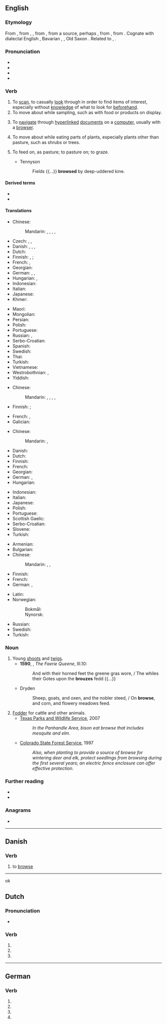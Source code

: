 ==English==

===Etymology===
From {{etyl|enm|en}} {{m|enm|browsen}}, from {{etyl|fro|en}} {{m|fro|brouster}}, {{m|fro|broster||to nibble off buds, sprouts, and bark; browse}}, from {{m|fro|brost||a sprout, shoot, bud}}, from a {{etyl|gem|en}} source, perhaps {{etyl|frk|en}} {{m|frk|*brust||shoot, bud}}, from {{etyl|gem-pro|en}} {{m|gem-pro|*brustiz||bud, shoot}}, from {{etyl|ine-pro|en}} {{m|ine-pro|*bʰrews-||to swell, sprout}}. Cognate with dialectal English {{m|en|brut||to browse}}, Bavarian {{m|bar|Bross}}, {{m|bar|Brosst||a bud}}, Old Saxon {{m|osx|brustian||to sprout}}. Related to {{l|en|breast}}, {{l|en|brush}}.

===Pronunciation===
* {{IPA|/bɹaʊz/|lang=en}}
* {{audio|en-us-browse.ogg|Audio (US)|lang=en}}
* {{homophones|brows|lang=en}}
* {{rhymes|aʊz|lang=en}}

===Verb===
{{en-verb|brows}}

# To [[scan]], to casually [[look]] through in order to find items of interest, especially without [[knowledge]] of what to look for [[beforehand]].
# To move about while sampling, such as with food or products on display.
# {{lb|en|transitive|computing}} To [[navigate]] through [[hyperlinked]] [[document]]s on a [[computer]], usually with a [[browser]].
# {{lb|en|intransitive|of an animal}} To move about while eating parts of plants, especially plants other than pasture, such as shrubs or trees.
# {{lb|en|archaic|transitive}} To feed on, as pasture; to pasture on; to graze.
#* Tennyson
#*: Fields {{...}} '''browsed''' by deep-uddered kine.

====Derived terms====
* {{l|en|browser}}
* {{l|en|browsable}}

====Translations====
{{trans-top|scan, casually look through}}
* Chinese:
*: Mandarin: {{t|cmn|[[隨便]][[看]]}}, {{t|cmn|[[随便]][[看]]|tr=suíbiàn kàn}}, {{t+|cmn|閒逛}}, {{t+|cmn|闲逛|tr=xiánguàng}}, {{t|cmn|逛一逛|tr=guàngyīguàng}}
* Czech: {{t|cs|prohlížet si}}, {{t+|cs|skenovat|impf}}, {{t|cs|bloudit očima}}
* Danish: {{t+|da|skimme}} {{qualifier|very quickly}}, {{t|da|gennemse}} {{qualifier|thoroughly}}, {{t|da|bladre}} {{qualifier|books or documents}}, {{t|da|ose}} {{qualifier|in a shop}}
* Dutch: {{t+|nl|doorbladeren}}
* Finnish: {{t+|fi|katsella}}, {{t+|fi|tutkailla}}; {{t+|fi|selailla}} {{qualifier|of media}}
* French: {{t+|fr|feuilleter}}, {{t+|fr|parcourir}}
* Georgian: {{t|ka|დათვალიერება}}
* German: {{t+|de|blättern}}, {{t+|de|durchsuchen}}, {{t+|de|stöbern}}
* Hungarian: {{t|hu|átböngész}}, {{t+|hu|böngész}}
* Indonesian: {{t+|id|lihat|alt=melihat-lihat}}
* Italian: {{t+|it|osservare}}
* Japanese: {{t-needed|ja}}
* Khmer: {{t-needed|km}}
{{trans-mid}}
* Maori: {{t|mi|pūtirotiro}}
* Mongolian: {{t-needed|mn}}
* Persian: {{t+|fa|مرور|tr=morur|sc=fa-Arab}}
* Polish: {{t+|pl|przeglądać|impf}}
* Portuguese: {{t+|pt|observar}}
* Russian: {{t+|ru|просма́тривать|impf}}, {{t+|ru|просмотре́ть|pf}}
* Serbo-Croatian: {{t|sh|прегледати|tr=pregledati|sc=Cyrl}}
* Spanish: {{t+|es|navegar}}
* Swedish: {{t+|sv|bläddra}}
* Thai: {{t-needed|th}}
* Turkish: {{t+|tr|gözden geçirmek}}
* Vietnamese: {{t-needed|vi}}
* Westrobothnian: {{t|gmq-bot|blaver}}, {{t|gmq-bot|blâda}}
* Yiddish: {{t|yi|אַדורכן|sc=Hebr}}
{{trans-bottom}}

{{trans-top|move about while sampling}}
* Chinese:
*: Mandarin: {{t|cmn|[[隨便]][[看]]}}, {{t|cmn|[[随便]][[看]]|tr=suíbiàn kàn}}, {{t+|cmn|閒逛}}, {{t+|cmn|闲逛|tr=xiánguàng}}, {{t|cmn|逛一逛|tr=guàngyīguàng}}
* Finnish: {{t+|fi|kierrellä}}; {{t+|fi|maistella}} {{qualifier|of food and drink}}
{{trans-mid}}
* French: {{t+|fr|parcourir}}, {{t+|fr|regarder}}
* Galician: {{t|gl|petiscar}}
{{trans-bottom}}

{{trans-top|navigate through hyperlinked documents}}
* Chinese:
*: Mandarin: {{t+|cmn|瀏覽}}, {{t+|cmn|浏览|tr=liúlǎn}}
* Danish: {{t|da|browse}}
* Dutch: {{t+|nl|surfen}}
* Finnish: {{t+|fi|selata}}
* French: {{t+|fr|naviguer}}
* Georgian: {{t|ka|დათვალიერება}}
* German: {{t|de|browsen}}, {{t+|de|surfen}}
* Hungarian: {{t+|hu|böngészik}}
{{trans-mid}}
* Indonesian: {{t+|id|menjelajah}}
* Italian: {{t+|it|navigare}}
* Japanese: {{t+|ja|閲覧|alt=閲覧する|tr=えつらんする, etsuran suru|sc=Jpan}}
* Polish: {{t+|pl|przeglądać|impf}}
* Portuguese: {{t+|pt|navegar}}
* Scottish Gaelic: {{t|gd|brabhsaich}}
* Serbo-Croatian: {{t+|sh|pregledati|impf}}
* Slovene: {{t|sl|brskati|impf}}
* Turkish: {{t+|tr|göz atmak}}
{{trans-bottom}}

{{trans-top|move about while eating parts of plants}}
* Armenian: {{t+|hy|արածել}}
* Bulgarian: {{t+|bg|паса}}
* Chinese:
*: Mandarin: {{t|cmn|吃草|tr=chīcǎo}}, {{t|cmn|[[啃]][[綠葉]]}}, {{t|cmn|[[啃]][[绿叶]]|tr=kěn lǜyè}}
* Finnish: {{t+|fi|laiduntaa}}
* French: {{t+|fr|brouter}}
* German: {{t+|de|grasen}}, {{t+|de|äsen}}
{{trans-mid}}
* Latin: {{t|la|tondeō}}
* Norwegian:
*: Bokmål: {{t|nb|beite}}
*: Nynorsk: {{t|nn|beite}}
* Russian: {{t+|ru|пастись|impf|sc=Cyrl}}
* Swedish: {{t+|sv|beta}}
* Turkish: {{t+|tr|otlamak}}
{{trans-bottom}}

===Noun===
{{en-noun}}

# Young [[shoot]]s and [[twig]]s.
#* '''1590''', {{w|Edmund Spenser}}, ''The Faerie Queene'', III.10:
#*: And with their horned feet the greene gras wore, / The whiles their Gotes upon the '''brouzes''' fedd {{...}}
#* Dryden
#*: Sheep, goats, and oxen, and the nobler steed, / On '''browse''', and corn, and flowery meadows feed.
# [[fodder|Fodder]] for cattle and other animals.
#* [http://www.tpwd.state.tx.us/learning/resources/activities/bison/bisonfood1.phtml Texas Parks and Wildlife Service], 2007
#*: ''In the Panhandle Area, bison eat browse that includes mesquite and elm.''
#* [http://csfs.colostate.edu/pdfs/wildlife_values.pdf Colorado State Forest Service], 1997
#*: ''Also, when planting to provide a source of browse for wintering deer and elk, protect seedlings from browsing during the first several years; an electric fence enclosure can offer effective protection.''

===Further reading===
* {{R:Webster 1913}}
* {{R:Century 1911}}

===Anagrams===
* {{anagrams|en|a=beorsw|Bowers|Bowser|bowers|bowser}}

----

==Danish==

===Verb===
{{head|da|verb|imperative|brows|present|browser|past|browsede|past participle|browset}}

# {{lb|da|computing}} to [[browse]]

----
ok

==Dutch==

===Pronunciation===
* {{audio|Nl-browse.ogg|Audio|lang=nl}}

===Verb===
{{nl-verb-form}}

# {{nl-verb form of|p=1|n=sg|t=pres|m=ind|browsen}}
# {{nl-verb form of|n=sg|t=pres|m=subj|browsen}}
# {{nl-verb form of|m=imp|browsen}}

----

==German==

===Verb===
{{head|de|verb form}}

# {{de-verb form of|browsen|1|s|g}}
# {{de-verb form of|browsen|1|s|k1}}
# {{de-verb form of|browsen|3|s|k1}}
# {{de-verb form of|browsen|i|s}}